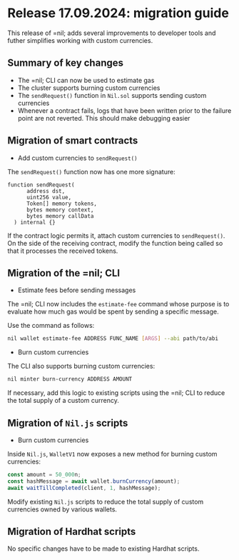 # Release 17.09.2024: migration guide

This release of =nil; adds several improvements to developer tools and futher simplifies working with custom currencies.

## Summary of key changes

* The =nil; CLI can now be used to estimate gas
* The cluster supports burning custom currencies
* The `sendRequest()` function in `Nil.sol` supports sending custom currencies
* Whenever a contract fails, logs that have been written prior to the failure point are not reverted. This should make debugging easier

## Migration of smart contracts

* Add custom currencies to `sendRequest()`

The `sendRequest()` function now has one more signature:

```solidity showLineNumbers
function sendRequest(
      address dst,
      uint256 value,
      Token[] memory tokens,
      bytes memory context,
      bytes memory callData
  ) internal {}
```

If the contract logic permits it, attach custom currencies to `sendRequest()`. On the side of the receiving contract, modify the function being called so that it processes the received tokens.

## Migration of the =nil; CLI

* Estimate fees before sending messages

The =nil; CLI now includes the `estimate-fee` command whose purpose is to evaluate how much gas would be spent by sending a specific message.

Use the command as follows:

```bash
nil wallet estimate-fee ADDRESS FUNC_NAME [ARGS] --abi path/to/abi
```

* Burn custom currencies

The CLI also supports burning custom currencies:

```bash
nil minter burn-currency ADDRESS AMOUNT
```

If necessary, add this logic to existing scripts using the =nil; CLI to reduce the total supply of a custom currency.

## Migration of `Nil.js` scripts

* Burn custom currencies

Inside `Nil.js`, `WalletV1` now exposes a new method for burning custom currencies:

```ts showLineNumbers
const amount = 50_000n;
const hashMessage = await wallet.burnCurrency(amount);
await waitTillCompleted(client, 1, hashMessage);
```

Modify existing `Nil.js` scripts to reduce the total supply of custom currencies owned by various wallets.

## Migration of Hardhat scripts

No specific changes have to be made to existing Hardhat scripts.
